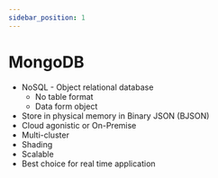 ```yaml
---
sidebar_position: 1
---
```


# MongoDB

- NoSQL - Object relational database
  - No table format
  - Data form object
- Store in physical memory in Binary JSON (BJSON)
- Cloud agonistic or On-Premise
- Multi-cluster
- Shading
- Scalable
- Best choice for real time application